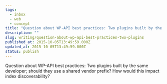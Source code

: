 ```yaml
---
tags:
  - inbox
  - web
  - concept
title: "Question about WP-API best practices: Two plugins built by the same developer; should they use a shared vendor prefix? How would"
description: ""
slug: writing/question-about-wp-api-best-practices-two-plugins
published_at: 2015-10-05T13:49:59.000Z
updated_at: 2015-10-05T13:49:59.000Z
status: publish
---
```

Question about WP-API best practices: Two plugins built by the same developer; should they use a shared vendor prefix? How would this impact index discoverability?
